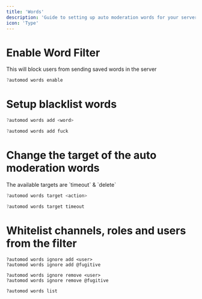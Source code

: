 ---
title: 'Words'
description: 'Guide to setting up auto moderation words for your server.'
icon: 'Type'
---

# Enable Word Filter

This will block users from sending saved words in the server

<CodeGroup>

```javascript Example
?automod words enable
```

</CodeGroup>

# Setup blacklist words


<CodeGroup>

```javascript Syntax
?automod words add <word>
```

```javascript Example
?automod words add fuck
```

</CodeGroup>


# Change the target of the auto moderation words

<Info>
The available targets are `timeout` & `delete` 
</Info>

<CodeGroup>

```javascript Syntax
?automod words target <action>
```

```javascript Example
?automod words target timeout
```

</CodeGroup>


# Whitelist channels, roles and users from the filter

```
?automod words ignore add <user>
?automod words ignore add @fugitive
```

```
?automod words ignore remove <user>
?automod words ignore remove @fugitive
```

```
?automod words list
```
